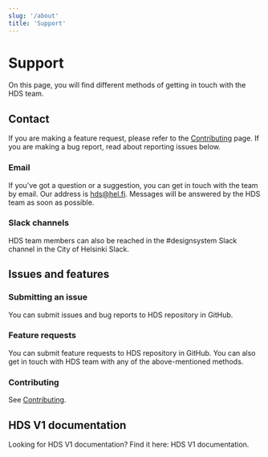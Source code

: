```yaml
---
slug: '/about'
title: 'Support'
---
```



# Support

<LargeParagraph>
    On this page, you will find different methods of getting in touch with the HDS team.
</LargeParagraph>

## Contact

If you are making a feature request, please refer to the [Contributing](/contributing/before-contributing) page. If you are making a bug report, read about reporting issues below.

### Email
If you’ve got a question or a suggestion, you can get in touch with the team by email. Our address is [hds@hel.fi](mailto:hds@hel.fi). Messages will be answered by the HDS team as soon as possible.

### Slack channels
<p>HDS team members can also be reached in the <Link size="M" href="https://helsinkicity.slack.com/archives/CHCV3KTHA" external>#designsystem Slack channel</Link> in the City of Helsinki Slack.</p>

## Issues and features

### Submitting an issue
<p>You can submit issues and bug reports to <Link size="M" href="https://github.com/City-of-Helsinki/helsinki-design-system" external>HDS repository in GitHub</Link>.</p>

### Feature requests
<p>You can submit feature requests to <Link size="M" href="https://github.com/City-of-Helsinki/helsinki-design-system" external>HDS repository in GitHub</Link>. You can also get in touch with HDS team with any of the above-mentioned methods.</p>

### Contributing
See [Contributing](/contributing/before-contributing).

## HDS V1 documentation

<p>Looking for HDS V1 documentation? Find it here: <Link size="M" href="https://hds.hel.fi/v1" openInNewTab>HDS V1 documentation</Link>.</p>
